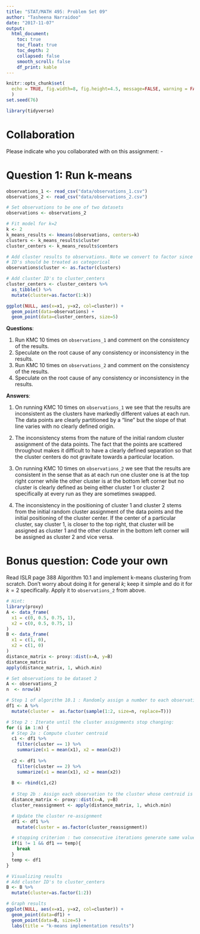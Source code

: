 ```yaml
---
title: "STAT/MATH 495: Problem Set 09"
author: "Tasheena Narraidoo"
date: "2017-11-07"
output:
  html_document:
    toc: true
    toc_float: true
    toc_depth: 2
    collapsed: false
    smooth_scroll: false
    df_print: kable
---
```


```r
knitr::opts_chunk$set(
  echo = TRUE, fig.width=8, fig.height=4.5, message=FALSE, warning = FALSE
  )
set.seed(76)

library(tidyverse)
```



# Collaboration

Please indicate who you collaborated with on this assignment: -



# Question 1: Run k-means

```r
observations_1 <- read_csv("data/observations_1.csv")
observations_2 <- read_csv("data/observations_2.csv")

# Set observations to be one of two datasets
observations <- observations_2

# Fit model for k=2
k <- 2
k_means_results <- kmeans(observations, centers=k)
clusters <- k_means_results$cluster
cluster_centers <- k_means_results$centers

# Add cluster results to observations. Note we convert to factor since cluster
# ID's should be treated as categorical
observations$cluster <- as.factor(clusters)

# Add cluster ID's to cluster_centers
cluster_centers <- cluster_centers %>% 
  as_tibble() %>% 
  mutate(cluster=as.factor(1:k))

ggplot(NULL, aes(x=x1, y=x2, col=cluster)) +
  geom_point(data=observations) +
  geom_point(data=cluster_centers, size=5)
```

**Questions**:

1. Run KMC 10 times on `observations_1` and comment on the consistency of the
results.
1. Speculate on the root cause of any consistency or inconsistency in the
results.
1. Run KMC 10 times on `observations_2` and comment on the consistency of the
results.
1. Speculate on the root cause of any consistency or inconsistency in the
results.

**Answers**:

1. On running KMC 10 times on `observations_1` we see that the results are inconsistent as the clusters have markedly different values at each run. The data points are clearly partitioned by a "line" but the slope of that line varies with no clearly defined origin.

1. The inconsistency stems from the nature of the initial random cluster assignment of the data points. The fact that the points are scattered throughout makes it difficult to have a clearly defined separation so that the cluster centers do not gravitate towards a particular location.

1. On running KMC 10 times on `observations_2` we see that the results are  consistent in the sense that as at each run one cluster one is at the top right corner while the other cluster is at the bottom left corner but no cluster is clearly defined as being either cluster 1 or cluster 2 specifically at every run as they are sometimes swapped.

1. The inconsistency in the positioning of cluster 1 and cluster 2 stems from the initial random cluster assignment of the data points and the initial positioning of the cluster center. If the center of a particular cluster, say cluster 1, is closer to the top right, that cluster will be assigned as cluster 1 and the other cluster in the bottom left corner will be assigned as cluster 2 and vice versa.


# Bonus question: Code your own

Read ISLR page 388 Algorithm 10.1 and implement k-means clustering from scratch.
Don't worry about doing it for general $k$; keep it simple and do it for $k=2$
specifically. Apply it to `observations_2` from above.

```r
# Hint:
library(proxy)
A <- data_frame(
  x1 = c(0, 0.5, 0.75, 1),
  x2 = c(0, 0.5, 0.75, 1)
)
B <- data_frame(
  x1 = c(1, 0),
  x2 = c(1, 0)
)
distance_matrix <- proxy::dist(x=A, y=B)
distance_matrix
apply(distance_matrix, 1, which.min)
```


```r
# Set observations to be dataset 2
A <- observations_2
n  <- nrow(A)

# Step 1 of algorithm 10.1 : Randomly assign a number to each observation from 1:k
df1 <- A %>% 
  mutate(cluster =  as.factor(sample(1:2, size=n, replace=T)))

# Step 2 : Iterate until the cluster assignments stop changing:
for (i in 1:n) {
  # Step 2a : Compute cluster centroid
  c1 <- df1 %>%
    filter(cluster == 1) %>% 
    summarize(x1 = mean(x1), x2 = mean(x2)) 
    
  c2 <- df1 %>%
    filter(cluster == 2) %>% 
    summarize(x1 = mean(x1), x2 = mean(x2)) 
  
  B <- rbind(c1,c2)
  
  # Step 2b : Assign each observation to the cluster whose centroid is closest
  distance_matrix <- proxy::dist(x=A, y=B)
  cluster_reassignment <- apply(distance_matrix, 1, which.min)

  # Update the cluster re-assignment
  df1 <- df1 %>%
    mutate(cluster = as.factor(cluster_reassignment))

  # stopping criterion : two consecutive iterations generate same value
  if(i != 1 && df1 == temp){
    break
  }
  temp <- df1
}
```

```r
# Visualizing results
# Add cluster ID's to cluster_centers
B <- B %>% 
  mutate(cluster=as.factor(1:2))

# Graph results
ggplot(NULL, aes(x=x1, y=x2, col=cluster)) +
  geom_point(data=df1) +
  geom_point(data=B, size=5) +
  labs(title = "k-means implementation results") 
```


